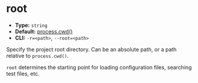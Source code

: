 # root

- **Type:** `string`
- **Default:** [process.cwd()](https://nodejs.org/api/process.html#processcwd)
- **CLI:** `-r=<path>`, `--root=<path>`

Specify the project root directory. Can be an absolute path, or a path relative to `process.cwd()`.

`root` determines the starting point for loading configuration files, searching test files, etc.
